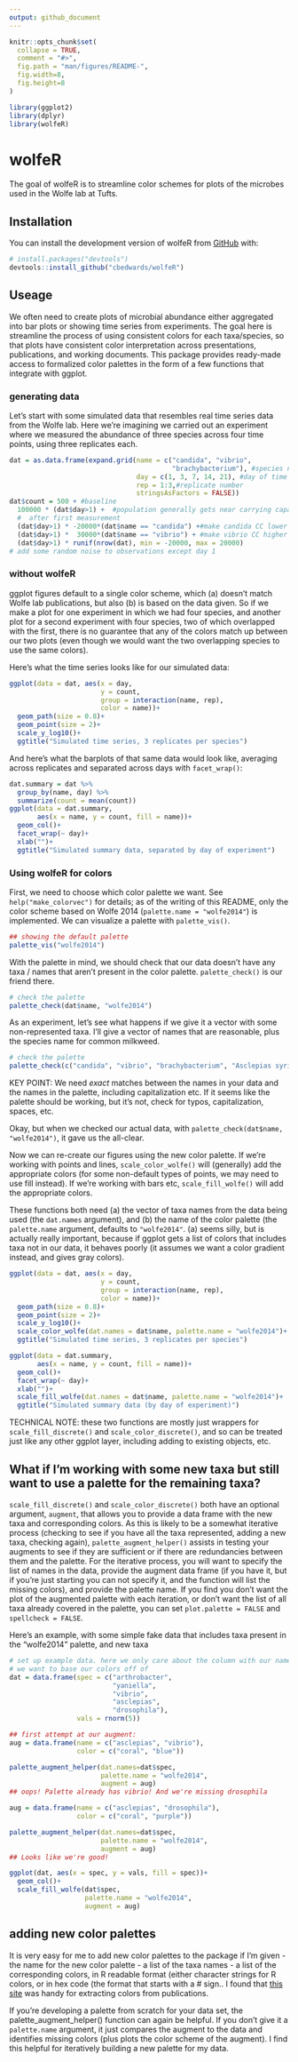 ```yaml
---
output: github_document
---
```


<!-- README.md is generated from README.Rmd. Please edit that file -->

```r
knitr::opts_chunk$set(
  collapse = TRUE,
  comment = "#>",
  fig.path = "man/figures/README-",
  fig.width=8,
  fig.height=8
)
```

```r
library(ggplot2)
library(dplyr)
library(wolfeR)
```


# wolfeR

<!-- badges: start -->
<!-- badges: end -->

The goal of wolfeR is to streamline  color schemes for plots of the microbes used in the Wolfe lab at Tufts.

## Installation

You can install the development version of wolfeR from [GitHub](https://github.com/) with:

``` r
# install.packages("devtools")
devtools::install_github("cbedwards/wolfeR")
```

## Useage

We often need to create plots of microbial abundance either aggregated into bar plots or showing time series from experiments. The goal here is streamline the process of using consistent colors for each taxa/species, so that plots have consistent color interpretation across presentations, publications, and working documents. This package provides ready-made access to formalized color palettes in the form of a few functions that integrate with ggplot. 

### generating data

Let's start with some simulated data that resembles real time series data from the Wolfe lab. Here we're imagining we carried out an experiment where we measured the abundance of three species across four time points, using three replicates each. 

```r
dat = as.data.frame(expand.grid(name = c("candida", "vibrio",
                                         "brachybacterium"), #species name
                                day = c(1, 3, 7, 14, 21), #day of time series
                                rep = 1:3,#replicate number
                                stringsAsFactors = FALSE))
dat$count = 500 + #baseline
  100000 * (dat$day>1) +  #population generally gets near carrying capacity
  #  after first measurement
  (dat$day>1) * -20000*(dat$name == "candida") +#make candida CC lower
  (dat$day>1) *  30000*(dat$name == "vibrio") + #make vibrio CC higher
  (dat$day>1) * runif(nrow(dat), min = -20000, max = 20000)
# add some random noise to observations except day 1
```

### without wolfeR

ggplot figures default to a single color scheme, which (a) doesn't match Wolfe lab publications, but also (b) is based on the data given. So if we make a plot for one experiment in which we had four species, and another plot for a second experiment with four species, two of which overlapped with the first, there is no guarantee that any of the colors match up between our two plots (even though we would want the two overlapping species to use the same colors).

Here's what the time series looks like for our simulated data: 

```r
ggplot(data = dat, aes(x = day,
                       y = count,
                       group = interaction(name, rep),
                       color = name))+
  geom_path(size = 0.8)+
  geom_point(size = 2)+
  scale_y_log10()+
  ggtitle("Simulated time series, 3 replicates per species")

```

And here's what the barplots of that same data would look like, averaging across replicates and separated across days with `facet_wrap()`:

```r
dat.summary = dat %>%
  group_by(name, day) %>%
  summarize(count = mean(count))
ggplot(data = dat.summary,
       aes(x = name, y = count, fill = name))+
  geom_col()+
  facet_wrap(~ day)+
  xlab("")+
  ggtitle("Simulated summary data, separated by day of experiment")
```



### Using wolfeR for colors

First, we need to choose which color palette we want. See `help("make_colorvec")` for details; as of the writing of this README, only the color scheme based on Wolfe 2014 (`palette.name = "wolfe2014"`) is implemented. We can visualize a palette with `palette_vis()`.

```r
## showing the default palette
palette_vis("wolfe2014")
```

With the palette in mind, we should check that our data doesn't have any taxa / names that aren't present in the color palette. `palette_check()` is our friend there.

```r
# check the palette
palette_check(dat$name, "wolfe2014")
```

As an experiment, let's see what happens if we give it a vector with some non-represented taxa. I'll give a vector of names that are reasonable, plus the species name for common milkweed. 

```r
# check the palette
palette_check(c("candida", "vibrio", "brachybacterium", "Asclepias syriaca"), "wolfe2014")
```

KEY POINT: We need *exact* matches between the names in your data and the names in the palette, including capitalization etc. If it seems like the palette should be working, but it's not, check for typos, capitalization, spaces, etc. 

Okay, but when we checked our actual data, with `palette_check(dat$name, "wolfe2014")`, it gave us the all-clear. 

Now we can re-create our figures using the new color palette. If we're working with points and lines, `scale_color_wolfe()` will (generally) add the appropriate colors (for some non-default types of points, we may need to use fill instead). If we're working with bars etc, `scale_fill_wolfe()` will add the appropriate colors. 

These functions both need (a) the vector of taxa names from the data being used (the `dat.names` argument), and (b) the name of the color palette (the `palette.name` argument, defaults to `"wolfe2014"`. (a) seems silly, but is actually really important, because if ggplot gets a list of colors that includes taxa not in our data, it behaves poorly (it assumes we want a color gradient instead, and gives gray colors).

```r
ggplot(data = dat, aes(x = day,
                       y = count,
                       group = interaction(name, rep),
                       color = name))+
  geom_path(size = 0.8)+
  geom_point(size = 2)+
  scale_y_log10()+
  scale_color_wolfe(dat.names = dat$name, palette.name = "wolfe2014")+
  ggtitle("Simulated time series, 3 replicates per species")

```



```r
ggplot(data = dat.summary,
       aes(x = name, y = count, fill = name))+
  geom_col()+
  facet_wrap(~ day)+
  xlab("")+
  scale_fill_wolfe(dat.names = dat$name, palette.name = "wolfe2014")+
  ggtitle("Simulated summary data (by day of experiment)")

```

TECHNICAL NOTE: these two functions are mostly just wrappers for `scale_fill_discrete()` and `scale_color_discrete()`, and so can be treated just like any other ggplot layer, including adding to existing objects, etc.

## What if I'm working with some new taxa but still want to use a palette for the remaining taxa?

`scale_fill_discrete()` and `scale_color_discrete()` both have an optional argument, `augment`, that allows you to provide a data frame with the new taxa and corresponding colors. As this is likely to be a somewhat iterative process (checking to see if you have all the taxa represented, adding a new taxa, checking again), `palette_augment_helper()` assists in testing your augments to see if they are sufficient or if there are redundancies between them and the palette. For the iterative process, you will want to specify the list of names in the data, provide the augment data frame (if you have it, but if you're just starting you can not specify it, and the function will list the missing colors), and provide the palette name. If you find you don't want the plot of the augmented palette with each iteration, or don't want the list of all taxa already covered in the palette, you can set `plot.palette = FALSE` and `spellcheck = FALSE`.

Here's an example, with some simple fake data that includes taxa present in the "wolfe2014" palette, and new taxa

```r
# set up example data. here we only care about the column with our names that
# we want to base our colors off of
dat = data.frame(spec = c("arthrobacter",
                          "yaniella",
                          "vibrio",
                          "asclepias",
                          "drosophila"),
                 vals = rnorm(5))

## first attempt at our augment:
aug = data.frame(name = c("asclepias", "vibrio"),
                 color = c("coral", "blue"))

palette_augment_helper(dat.names=dat$spec,
                       palette.name = "wolfe2014",
                       augment = aug)
## oops! Palette already has vibrio! And we're missing drosophila

aug = data.frame(name = c("asclepias", "drosophila"),
                 color = c("coral", "purple"))

palette_augment_helper(dat.names=dat$spec,
                       palette.name = "wolfe2014",
                       augment = aug)
## Looks like we're good!

ggplot(dat, aes(x = spec, y = vals, fill = spec))+
  geom_col()+
  scale_fill_wolfe(dat$spec,
                   palette.name = "wolfe2014",
                   augment = aug)


```


## adding new color palettes

It is very easy for me to add new color palettes to the package if I'm given 
-  the name for the new color palette
-  a list of the taxa names 
-  a list of the corresponding colors, in R readable format (either character strings for R colors, or in hex code (the format that starts with a # sign.. I found that [this site](https://colors.artyclick.com/) was handy for extracting colors from publications. 

If you're developing a palette from scratch for your data set, the palette_augment_helper() function can again be helpful. If you don't give it a `palette.name` argument, it just compares the augment to the data and identifies missing colors (plus plots the color scheme of the augment). I find this helpful for iteratively building a new palette for my data.
